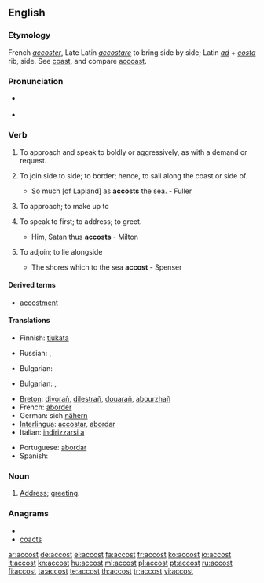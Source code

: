 ==English==

===Etymology===
French ''[[accoster]]'', Late Latin ''[[accostare]]'' to bring side by side; Latin ''[[ad]]'' + ''[[costa]]'' rib, side. See [[coast]], and compare [[accoast]].

===Pronunciation===
* {{a|US}} {{IPA|/əˈkɔst/}}
* {{audio|en-us-accost.ogg|Audio (US)}}

===Verb===
{{en-verb}}

# {{context|transitive}} To approach and speak to boldly or aggressively, as with a demand or request.
# {{context|transitive|obsolete}} To join side to side; to border; hence, to sail along the coast or side of.
#* So much [of Lapland] as '''accosts''' the sea. - Fuller
# {{context|transitive|obsolete|Shakespearian}} To approach; to make up to
# {{transitive}} To speak to first; to address; to greet.
#* Him, Satan thus '''accosts''' - Milton
# {{context|intransitive|obsolete}} To adjoin; to lie alongside
#* The shores which to the sea '''accost''' - Spenser

====Derived terms====
* [[accostment]]

====Translations====
{{trans-top|To approach and speak to boldly or aggressively, as with a demand or request}}
* Finnish: [[tiukata]]
{{trans-mid}}
* Russian: {{t+|ru|обращаться}}, {{t+|ru|заговаривать}}
{{trans-bottom}}
{{trans-top|To join side to side; to border; hence, to sail along the coast or side of.}}
* Bulgarian: {{t|bg|акостирам}}
{{trans-mid}}
{{trans-bottom}}
{{trans-top|To speak to first; to address; to greet.}}
* Bulgarian: {{t|bg|заговарям}},  {{t|bg|обръщам се към}}
{{trans-mid}}
{{trans-bottom}}
{{checktrans-top}}
* [[Breton]]: [[divorañ]], [[dilestrañ]], [[douarañ]], [[abourzhañ]]
* French: [[aborder]]
* German: sich [[nähern]]
* [[Interlingua]]: [[accostar]], [[abordar]]
* Italian: [[indirizzarsi a]]
{{trans-mid}}
* Portuguese: [[abordar]]
* Spanish: {{t+|es|acercar|alt=acercarse a}}
{{trans-bottom}}

===Noun===
{{en-noun}}

# {{rare}} [[address|Address]]; [[greeting]].

===Anagrams===
* {{alphagram|accost}}
* [[coacts#English|coacts]]

[[ar:accost]]
[[de:accost]]
[[el:accost]]
[[fa:accost]]
[[fr:accost]]
[[ko:accost]]
[[io:accost]]
[[it:accost]]
[[kn:accost]]
[[hu:accost]]
[[ml:accost]]
[[pl:accost]]
[[pt:accost]]
[[ru:accost]]
[[fi:accost]]
[[ta:accost]]
[[te:accost]]
[[th:accost]]
[[tr:accost]]
[[vi:accost]]